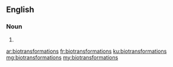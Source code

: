 ==English==

===Noun===
{{head|en|noun plural form}}

# {{plural of|biotransformation|lang=en}}

[[ar:biotransformations]]
[[fr:biotransformations]]
[[ku:biotransformations]]
[[mg:biotransformations]]
[[my:biotransformations]]